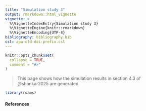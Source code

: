 ```yaml
---
title: "Simulation study 3"
output: rmarkdown::html_vignette
vignette: >
  %\VignetteIndexEntry{Simulation study 3}
  %\VignetteEngine{knitr::rmarkdown}
  %\VignetteEncoding{UTF-8}
bibliography: bibliography.bib
csl: apa-old-doi-prefix.csl
---
```


```r
knitr::opts_chunk$set(
  collapse = TRUE,
  comment = "#>"
)
```

> This page shows how the simulation results in section 4.3 of @shankar2025 are generated.

```r
library(roams)
```



#### References
